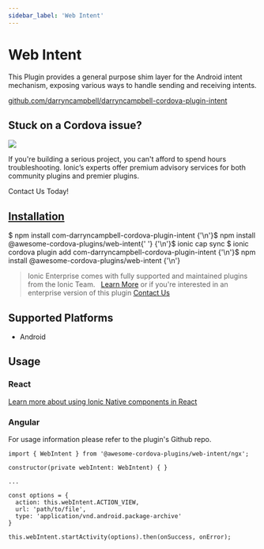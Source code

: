 ```yaml
---
sidebar_label: 'Web Intent'
---
```



# Web Intent

This Plugin provides a general purpose shim layer for the Android intent mechanism, exposing various ways to handle sending and receiving intents.

<p>
  <a href="https://github.com/darryncampbell/ darryncampbell-cordova-plugin-intent" target="_blank" rel="noopener" className="git-link">github.com/darryncampbell/darryncampbell-cordova-plugin-intent</a>
</p>

<h2>Stuck on a Cordova issue?</h2>
<DocsCard
  className="cordova-ee-card"
  header="Don't waste precious time on plugin issues."
  href="https://ionicframework.com/sales?product_of_interest=Ionic%20Native"
>
  <div>
    <img src="/docs/icons/native-cordova-bot.png" className="cordova-ee-img" />
    <p>If you're building a serious project, you can't afford to spend hours troubleshooting. Ionic’s experts offer premium advisory services for both community plugins and premier plugins.</p>
    <DocsButton className="native-ee-detail">Contact Us Today!</DocsButton>
  </div>
</DocsCard>

<h2 id="installation">
  <a href="#installation">Installation</a>
</h2>
<Tabs
  groupId="runtime"
  defaultValue="Capacitor"
  values={[
    { value: 'Capacitor', label: 'Capacitor' },
    { value: 'Cordova', label: 'Cordova' },
    { value: 'Enterprise', label: 'Enterprise' },
  ]}
>
  <TabItem value="Capacitor">
    <CodeBlock className="language-shell">
      $ npm install com-darryncampbell-cordova-plugin-intent {'\n'}$ npm install @awesome-cordova-plugins/web-intent{' '}
      {'\n'}$ ionic cap sync
    </CodeBlock>
  </TabItem>
  <TabItem value="Cordova">
    <CodeBlock className="language-shell">
      $ ionic cordova plugin add com-darryncampbell-cordova-plugin-intent {'\n'}$ npm install
      @awesome-cordova-plugins/web-intent {'\n'}
    </CodeBlock>
  </TabItem>
  <TabItem value="Enterprise">
    <blockquote>
      Ionic Enterprise comes with fully supported and maintained plugins from the Ionic Team. &nbsp;
      <a className="btn" href="https://ionic.io/docs/premier-plugins">Learn More</a> or if you're interested in an enterprise version of this plugin <a className="btn" href="https://ionicframework.com/sales?product_of_interest=Ionic%20Enterprise%20Engine">Contact Us</a>
    </blockquote>
  </TabItem>
</Tabs>

## Supported Platforms

- Android

## Usage

### React

[Learn more about using Ionic Native components in React](../native-community.md#react)

### Angular

For usage information please refer to the plugin's Github repo.

```tsx
import { WebIntent } from '@awesome-cordova-plugins/web-intent/ngx';

constructor(private webIntent: WebIntent) { }

...

const options = {
  action: this.webIntent.ACTION_VIEW,
  url: 'path/to/file',
  type: 'application/vnd.android.package-archive'
}

this.webIntent.startActivity(options).then(onSuccess, onError);

```
